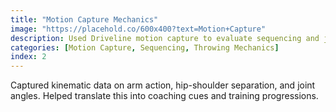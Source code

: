```yaml
---
title: "Motion Capture Mechanics"
image: "https://placehold.co/600x400?text=Motion+Capture"
description: Used Driveline motion capture to evaluate sequencing and joint efficiency in throwers.
categories: [Motion Capture, Sequencing, Throwing Mechanics]
index: 2
---
```


Captured kinematic data on arm action, hip-shoulder separation, and joint angles. Helped translate this into coaching cues and training progressions.
